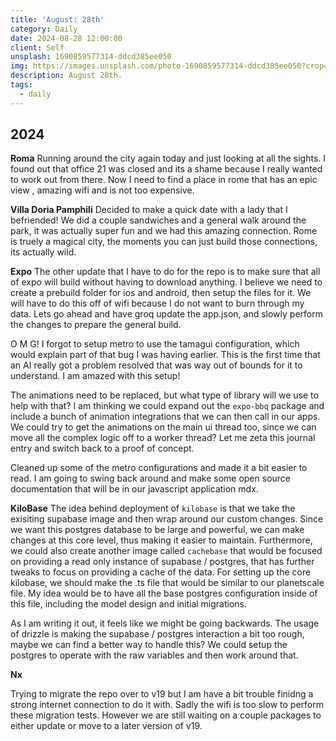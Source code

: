 ```yaml
---
title: 'August: 28th'
category: Daily
date: 2024-08-28 12:00:00
client: Self
unsplash: 1690859577314-ddcd385ee050
img: https://images.unsplash.com/photo-1690859577314-ddcd385ee050?crop=entropy&cs=srgb&fm=jpg&ixid=MnwzNjM5Nzd8MHwxfHJhbmRvbXx8fHx8fHx8fDE2ODE3NDg2ODY&ixlib=rb-4.0.3&q=85
description: August 28th. 
tags:
  - daily
---
```



## 2024

**Roma**
Running around the city again today and just looking at all the sights.
I found out that office 21 was closed and its a shame because I really wanted to work out from there.
Now I need to find a place in rome that has an epic view , amazing wifi and is not too expensive.

**Villa Doria Pamphili**
Decided to make a quick date with a lady that I befriended!
We did a couple sandwiches and a general walk around the park, it was actually super fun and we had this amazing connection.
Rome is truely a magical city, the moments you can just build those connections, its actually wild.

**Expo**
The other update that I have to do for the repo is to make sure that all of expo will build without having to download anything.
I believe we need to create a prebuild folder for ios and android, then setup the files for it.
We will have to do this off of wifi because I do not want to burn through my data.
Lets go ahead and have groq update the app.json, and slowly perform the changes to prepare the general build.

O M G! 
I forgot to setup metro to use the tamagui configuration, which would explain part of that bug I was having earlier.
This is the first time that an AI really got a problem resolved that was way out of bounds for it to understand.
I am amazed with this setup!

The animations need to be replaced, but what type of library will we use to help with that?
I am thinking we could expand out the `expo-bbq` package and include a bunch of animation integrations that we can then call in our apps.
We could try to get the animations on the main ui thread too, since we can move all the complex logic off to a worker thread?
Let me zeta this journal entry and switch back to a proof of concept.

Cleaned up some of the metro configurations and made it a bit easier to read.
I am going to swing back around and make some open source documentation that will be in our javascript application mdx.


**KiloBase**
The idea behind deployment of `kilobase` is that we take the exisiting supabase image and then wrap around our custom changes.
Since we want this postgres database to be large and powerful, we can make changes at this core level, thus making it easier to maintain.
Furthermore, we could also create another image called `cachebase` that would be focused on providing a read only instance of supabase / postgres, that has further tweaks to focus on providing a cache of the data.
For setting up the core kilobase, we should make the .ts file that would be similar to our planetscale file.
My idea would be to have all the base postgres configuration inside of this file, including the model design and initial migrations.

As I am writing it out, it feels like we might be going backwards.
The usage of drizzle is making the supabase / postgres interaction a bit too rough, maybe we can find a better way to handle this?
We could setup the postgres to operate with the raw variables and then work around that.

**Nx**

Trying to migrate the repo over to v19 but I am have a bit trouble finidng a strong internet connection to do it with.
Sadly the wifi is too slow to perform these migration tests.
However we are still waiting on a couple packages to either update or move to a later version of v19.